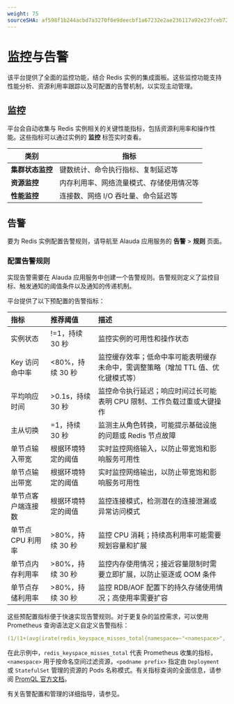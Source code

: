 ```yaml
---
weight: 75
sourceSHA: af598f1b244acbd7a3270f0e9deecbf1a67232e2ae236117a92e23fceb724ed2
---
```


# 监控与告警

该平台提供了全面的监控功能，结合 Redis 实例的集成面板。这些监控功能支持性能分析、资源利用率跟踪以及可配置的告警机制，以实现主动管理。

## 监控

平台会自动收集与 Redis 实例相关的关键性能指标，包括资源利用率和操作性能。这些指标可以通过实例的 **监控** 标签实时查看。

| 类别                      | 指标                                      |
| ------------------------- | ------------------------------------------ |
| **集群状态监控**         | 键数统计、命令执行指标、复制延迟等      |
| **资源监控**             | 内存利用率、网络流量模式、存储使用情况等 |
| **性能监控**             | 连接数、网络 I/O 吞吐量、命令延迟等     |

## 告警

要为 Redis 实例配置告警规则，请导航至 Alauda 应用服务的 **告警** > **规则** 页面。

### 配置告警规则

实现告警需要在 Alauda 应用服务中创建一个告警规则。告警规则定义了监控目标、触发通知的阈值条件以及通知的传递机制。

平台提供了以下预配置的告警指标：

| 指标                          | 推荐阈值                            | 描述                                                                                                                                                                    |
| :----------------------------- | :---------------------------------- | :----------------------------------------------------------------------------------------------------------------------------------------------------------------------- |
| 实例状态                      | \!=1，持续 30 秒                    | 监控实例的可用性和操作状态                                                                                                                                           |
| Key 访问命中率                | \<80%，持续 30 秒                   | 监控缓存效率；低命中率可能表明缓存未命中，需调整策略（增加 TTL 值、优化键模式等）                                                                                 |
| 平均响应时间                  | >0.1s，持续 30 秒                   | 监控命令执行延迟；响应时间过长可能表明 CPU 限制、工作负载过重或大键操作                                                                                          |
| 主从切换                      | =1，持续 30 秒                      | 监测主从角色转换，可能提示基础设施的问题或 Redis 节点故障                                                                                                       |
| 单节点输入带宽                | 根据环境特定的阈值                  | 实时监控网络输入，以防止带宽饱和影响服务可用性                                                                                                                       |
| 单节点输出带宽                | 根据环境特定的阈值                  | 实时监控网络输出，以防止带宽饱和影响服务可用性                                                                                                                       |
| 单节点客户端连接数            | 根据环境特定的阈值                  | 监控连接模式，检测潜在的连接泄漏或异常访问模式                                                                                                                     |
| 单节点 CPU 利用率             | >80%，持续 30 秒                    | 监控 CPU 消耗；持续高利用率可能需要规划容量和扩展                                                                                                                    |
| 单节点内存利用率              | >80%，持续 30 秒                    | 监控内存使用情况；接近容量限制时需要立即扩展，以防止驱逐或 OOM 条件                                                                                                |
| 单节点存储利用率              | >80%，持续 30 秒                    | 监控 RDB/AOF 配置下的持久存储使用情况；高使用率需要扩容                                                                                                          |

这些预配置指标便于快速实现告警规则。对于更复杂的监控需求，可以使用 Prometheus 查询语法定义自定义告警指标：

```yaml
(1/(1+(avg(irate(redis_keyspace_misses_total{namespace=~"<namespace>", pod=~"<podname prefix>-.*"}[5m])) by(namespace,service) / (avg(irate(redis_keyspace_hits_total{namespace=~"<namespace>", pod=~"<podname prefix>-.*"}[5m])) by(namespace,service)+1))))
```

在此示例中，`redis_keyspace_misses_total` 代表 Prometheus 收集的指标，`<namespace>` 用于按命名空间过滤资源，`<podname prefix>` 指定由 `Deployment` 或 `StatefulSet` 管理的资源的 Pods 名称模式。有关指标查询的全面信息，请参阅 [PromQL 官方文档](https://prometheus.io/docs/prometheus/latest/querying/basics/)。

有关告警配置和管理的详细指导，请参见<ExternalSiteLink name="acp" href="appservice/unified-om/alert-policy-mgt/index" children="告警管理" />。

